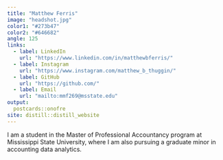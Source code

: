 ```yaml
---
title: "Matthew Ferris"
image: "headshot.jpg"
color1: "#273b47"
color2: "#646682"
angle: 125
links:
  - label: LinkedIn
    url: "https://www.linkedin.com/in/matthewbferris/"
  - label: Instagram
    url: "https://www.instagram.com/matthew_b_thuggin/"
  - label: GitHub
    url: "https://github.com/"
  - label: Email
    url: "mailto:mmf269@msstate.edu"
output:
  postcards::onofre
site: distill::distill_website
---
```

 
I am a student in the Master of Professional Accountancy program at Mississippi State University, where I am also pursuing a graduate minor in accounting data analytics. 
